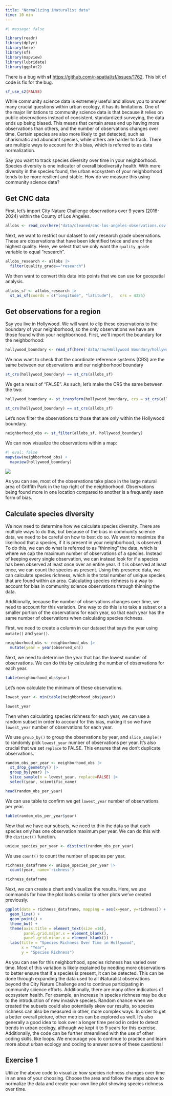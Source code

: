 ```yaml
---
title: "Normalizing iNaturalist data"
time: 10 min
---
```


```r
#| message: false

library(readr)
library(dplyr)
library(here)
library(sf)
library(mapview)
library(lubridate)
library(ggplot2)
```

There is a bug with **sf** <https://github.com/r-spatial/sf/issues/1762>. This bit of code is fix for the bug.

```r
sf_use_s2(FALSE)
```

While community science data is extremely useful and allows you to answer many crucial questions within urban ecology, it has its limitations. One of the major limitations to community science data is that because it relies on public observations instead of consistent, standardized surveying, the data ends up being biased. This means that certain areas end up having more observations than others, and the number of observations changes over time. Certain species are also more likely to get detected, such as charismatic and abundant species, while others are harder to track. There are multiple ways to account for this bias, which is referred to as data normalization. 

Say you want to track species diversity over time in your neighborhood. Species diversity is one indicator of overall biodiversity health. With more diversity in the species found, the urban ecosystem of your neighborhood tends to be more resilient and stable. How do we measure this using community science data?

## Get CNC data

First, let’s import City Nature Challenge observations over 9 years (2016-2024) within the County of Los Angeles.

```r
allobs <- read_csv(here("data/cleaned/cnc-los-angeles-observations.csv.zip"))

```

Next, we want to restrict our dataset to only research grade observations. These are observations that have been identified twice and are of the highest quality. Here, we select that we only want the `quality_grade` variable to equal “research”.\

```r
allobs_research <- allobs |>
  filter(quality_grade=="research")

```

We then want to convert this data into points that we can use for geospatial analysis.

```r
allobs_sf <- allobs_research |> 
  st_as_sf(coords = c("longitude", "latitude"),   crs = 4326)
```

## Get observations for a region

Say you live in Hollywood. We will want to clip these observations to the boundary of your neighborhood, so the only observations we have are those found within your neighborhood. First, we’ll import the boundary for the neighborhood:

```r
hollywood_boundary <- read_sf(here('data/raw/Hollywood Boundary/hollywood_boundary.shp'))

```

We now want to check that the coordinate reference systems (CRS) are the same between our observations and our neighborhood boundary

```r
st_crs(hollywood_boundary) == st_crs(allobs_sf)

```

We get a result of “FALSE”. As such, let’s make the CRS the same between the two:

```r
hollywood_boundary <- st_transform(hollywood_boundary, crs = st_crs(allobs_sf))

st_crs(hollywood_boundary) == st_crs(allobs_sf)

```

Let’s now filter the observations to those that are only within the Hollywood boundary.

```r
neighborhood_obs <- st_filter(allobs_sf, hollywood_boundary)
```

We can now visualize the observations within a map:

```r
#| eval: false
mapview(neighborhood_obs) +
  mapview(hollywood_boundary)

```

![](images/mapview/normalizing-inat/hollywwod.map.png)

As you can see, most of the observations take place in the large natural area of Griffith Park in the top right of the neighborhood. Observations being found more in one location compared to another is a frequently seen form of bias.

## Calculate species diversity

We now need to determine how we calculate species diversity. There are multiple ways to do this, but because of the bias in community science data, we need to be careful on how to best do so. We want to maximize the likelihood that a species, if it is present in your neighborhood, is observed. To do this, we can do what is referred to as “thinning” the data, which is where we cap the maximum number of observations of a species. Instead of keeping every single observation, we can instead look for if a species has been observed at least once over an entire year. If it is observed at least once, we can count the species as present. Using this presence data, we can calculate species richness, which is the total number of unique species that are found within an area. Calculating species richness is a way to account for bias in community science observations through thinning the data.

Additionally, because the number of observations changes over time, we need to account for this variation. One way to do this is to take a subset or a smaller portion of the observations for each year, so that each year has the same number of observations when calculating species richness. 

First, we need to create a column in our dataset that says the year using `mutate()` and `year()`.

```r
neighborhood_obs <- neighborhood_obs |>
  mutate(year = year(observed_on))

```

Next, we need to determine the year that has the lowest number of observations. We can do this by calculating the number of observations for each year.

```r
table(neighborhood_obs$year)
```

Let’s now calculate the minimum of these observations.

```r
lowest_year <- min(table(neighborhood_obs$year))

lowest_year
```

Then when calculating species richness for each year, we can use a random subset in order to account for this bias, making it so we have `lowest_year` number of observations for each year.

We use `group_by()` to group the observations by year, and `slice_sample()` to randomly pick `lowest_year` number of observations per year. It’s also crucial that we set `replace` to FALSE. This ensures that we don’t duplicate observations.

```r
random_obs_per_year <- neighborhood_obs |>
  st_drop_geometry() |>
  group_by(year) |>
  slice_sample(n = lowest_year, replace=FALSE) |>
  select(year, scientific_name)

head(random_obs_per_year)
```

We can use table to confirm we get `lowest_year` number of observations per year.

```r
table(random_obs_per_year$year)
```

Now that we have our subsets, we need to thin the data so that each species only has one observation maximum per year. We can do this with the `distinct()` function.

```r
unique_species_per_year <- distinct(random_obs_per_year) 
```

We use `count()` to count the number of species per year.

```r
richness_dataframe <- unique_species_per_year |>
  count(year, name='richness')

richness_dataframe
```

Next, we can create a chart and visualize the results. Here, we use commands for how the plot looks similar to other plots we’ve created previously.

```r
ggplot(data = richness_dataframe, mapping = aes(x=year, y=richness)) +
  geom_line() +
  geom_point() +
  theme_bw() +
  theme(axis.title = element_text(size =14),
        panel.grid.major.x = element_blank(),
        panel.grid.minor.x = element_blank()) +
  labs(title = "Species Richness Over Time in Hollywood",
       x = "Year",
       y = "Species Richness")
```

As you can see for this neighborhood, species richness has varied over time. Most of this variation is likely explained by needing more observations to better ensure that if a species is present, it can be detected. This can be done through expanding the data used to all iNaturalist observations beyond the City Nature Challenge and to continue participating in community science efforts. Additionally, there are many other indicators of ecosystem health. For example, an increase in species richness may be due to the introduction of new invasive species. Random chance when we created the subsets could also potentially skew our results, so species richness can also be measured in other, more complex ways. In order to get a better overall picture, other metrics can be explored as well. It’s also generally a good idea to look over a longer time period in order to detect trends in urban ecology, although we kept it to 9 years for this exercise. Additionally, the code can be further streamlined with the use of other coding skills, like loops. We encourage you to continue to practice and learn more about urban ecology and coding to answer some of these questions!

::: exercise
## Exercise 1

Utilize the above code to visualize how species richness changes over time in an area of your choosing. Choose the area and follow the steps above to normalize the data and create your own line plot showing species richness over time.
:::

